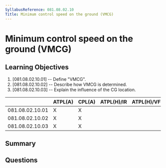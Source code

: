 ```yaml
---
SyllabusReference: 081.08.02.10
Title: Minimum control speed on the ground (VMCG)
---
```


# Minimum control speed on the ground (VMCG)

## Learning Objectives

1. [081.08.02.10.01] -- Define "VMCG".
2. [081.08.02.10.02] -- Describe how VMCG is determined.
3. [081.08.02.10.03] -- Explain the influence of the CG location.

|                 | ATPL(A) | CPL(A) | ATPL(H)/IR | ATPL(H)/VFR | CPL(H) | IR  | CBIR(A) |
| --------------- | ------- | ------ | ---------- | ----------- | ------ | --- | ------- |
| 081.08.02.10.01 | X       | X      |            |             |        |     |         |
| 081.08.02.10.02 | X       | X      |            |             |        |     |         |
| 081.08.02.10.03 | X       | X      |            |             |        |     |         |

## Summary

## Questions
